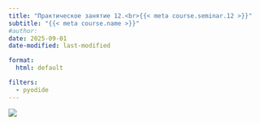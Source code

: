 ```yaml
---
title: "Практическое занятие 12.<br>{{< meta course.seminar.12 >}}"
subtitle: "{{< meta course.name >}}"
#author:
date: 2025-09-01
date-modified: last-modified

format:
  html: default

filters:
  - pyodide
---
```


![](./img/_lead.png){fig-align="center"}
